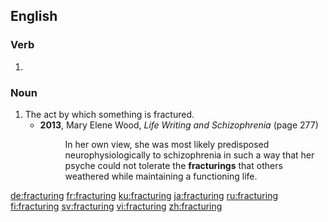 ==English==

===Verb===
{{head|en|present participle}}

# {{present participle of|fracture|lang=en|nocat=1}}

===Noun===
{{en-noun}}

# The act by which something is fractured.
#* '''2013''', Mary Elene Wood, ''Life Writing and Schizophrenia'' (page 277)
#*: In her own view, she was most likely predisposed neurophysiologically to schizophrenia in such a way that her psyche could not tolerate the '''fracturings''' that others weathered while maintaining a functioning life.

[[de:fracturing]]
[[fr:fracturing]]
[[ku:fracturing]]
[[ja:fracturing]]
[[ru:fracturing]]
[[fi:fracturing]]
[[sv:fracturing]]
[[vi:fracturing]]
[[zh:fracturing]]